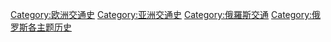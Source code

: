 [[Category:欧洲交通史|Category:欧洲交通史]]
[[Category:亚洲交通史|Category:亚洲交通史]]
[[Category:俄羅斯交通|Category:俄羅斯交通]]
[[Category:俄罗斯各主题历史|Category:俄罗斯各主题历史]]